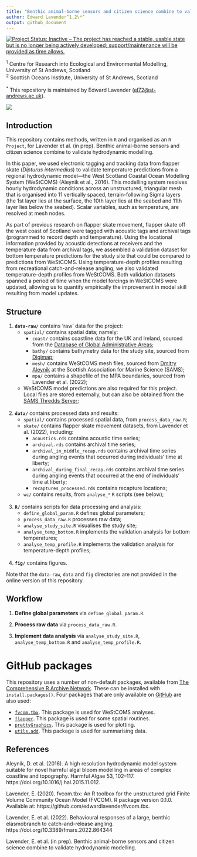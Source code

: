 ```yaml
---
title: "Benthic animal-borne sensors and citizen science combine to validate hydrodynamic modelling"
author: Edward Lavender^1,2\*^
output: github_document
---
```


[![Project Status: Inactive – The project has reached a stable, usable state but is no longer being actively developed; support/maintenance will be provided as time allows.](https://www.repostatus.org/badges/latest/inactive.svg)](https://www.repostatus.org/#inactive)

^1^  Centre for Research into Ecological and Environmental Modelling, University of St Andrews, Scotland  
^2^  Scottish Oceans Institute, University of St Andrews, Scotland  

^\*^ This repository is maintained by Edward Lavender (<el72@st-andrews.ac.uk>).

<img src="banner_img.png"/>

## Introduction

This repository contains methods, written in `R` and organised as an `R Project`, for Lavender et al. (in prep). Benthic animal-borne sensors and citizen science combine to validate hydrodynamic modelling. 

In this paper, we used electronic tagging and tracking data from flapper skate (_Dipturus intermedius_) to validate temperature predictions from a regional hydrodynamic model---the West Scotland Coastal Ocean Modelling System (WeStCOMS) (Aleynik et al., 2016). This modelling system resolves hourly hydrodynamic conditions across an unstructured, triangular mesh that is organised into 11 vertically spaced, terrain-following Sigma layers (the 1st layer lies at the surface, the 10th layer lies at the seabed and 11th layer lies below the seabed). Scalar variables, such as temperature, are resolved at mesh nodes. 

As part of previous research on flapper skate movement, flapper skate off the west coast of Scotland were tagged with acoustic tags and archival tags (programmed to record depth and temperature). Using the locational information provided by acoustic detections at receivers and the temperature data from archival tags, we assembled a validation dataset for bottom temperature predictions for the study site that could be compared to predictions from WeStCOMS. Using temperature-depth profiles resulting from recreational catch-and-release angling, we also validated temperature-depth profiles from WeStCOMS. Both validation datasets spanned a period of time when the model forcings in WeStCOMS were updated, allowing us to quantify empirically the improvement in model skill resulting from model updates. 
 
## Structure

1.  **`data-raw/`** contains 'raw' data for the project:
      - `spatial/` contains spatial data; namely:
         - `coast/` contains coastline data for the UK and Ireland, sourced from the [Database of Global Administrative Areas](https://gadm.org); 
         - `bathy/` contains bathymetry data for the study site, sourced from [Digimap](https://digimap.edina.ac.uk); 
         - `mesh/` contains WeStCOMS mesh files, sourced from [Dmitry Aleynik](https://www.sams.ac.uk/people/researchers/aleynik-dr-dmitry/) at the Scottish Association for Marine Science (SAMS);
         - `mpa/` contains a shapefile of the MPA boundaries, sourced from Lavender et al. (2022);
      - WeStCOMS model predictions are also required for this project. Local files are stored externally, but can also be obtained from the [SAMS Thredds Server](https://www.sams.ac.uk/facilities/thredds/); <br/><br/>
      
2.  **`data/`** contains processed data and results:
      - `spatial/` contains processed spatial data, from `process_data_raw.R`;
      - `skate/` contains flapper skate movement datasets, from Lavender et al. (2022), including: 
         - `acoustics.rds` contains acoustic time series;
         - `archival.rds` contains archival time series;
         - `archival_in_middle_recap.rds` contains archival time series during angling events that occurred during individuals' time at liberty; 
         - `archival_during_final_recap.rds` contains archival time series during angling events that occurred at the end of individuals' time at liberty;  
         - `recaptures_processed.rds` contains recapture locations;
      - `wc/` contains results, from `analyse_*` `R` scripts (see below); <br/><br/>

3.  **`R/`** contains scripts for data processing and analysis:
      - `define_global_param.R` defines global parameters;
      - `process_data_raw.R` processes raw data;
      - `analyse_study_site.R` visualises the study site;
      - `analyse_temp_bottom.R` implements the validation analysis for bottom temperatures;
      - `analyse_temp_profile.R` implements the validation analysis for temperature-depth profiles; <br/><br/>
      
4.  **`fig/`** contains figures.

Note that the `data-raw`, `data` and `fig` directories are not provided in the online version of this repository.

## Workflow

1. **Define global parameters** via `define_global_param.R`.

2. **Process raw data** via `process_data_raw.R`. 

3. **Implement data analysis** via `analyse_study_site.R`, `analyse_temp_bottom.R` and `analyse_temp_profile.R`.

# GitHub packages

This repository uses a number of non-default packages, available from [The Comprehensive R Archive Network](https://cran.r-project.org). These can be installed with `install.packages()`. Four packages that are only available on [GitHub](https://github.com/) are also used:

   - [`fvcom.tbx`](https://github.com/edwardlavender/fvcom.tbx). This package is used for WeStCOMS analyses. 
   - [`flapper`](https://github.com/edwardlavender/flapper). This package is used for some spatial routines.
   - [`prettyGraphics`](https://github.com/edwardlavender/prettyGraphics). This package is used for plotting. 
   - [`utils.add`](https://github.com/edwardlavender/utils.add). This package is used for summarising data. 

## References

Aleynik, D. et al. (2016). A high resolution hydrodynamic model system suitable for novel harmful algal bloom modelling in areas of complex coastline and topography. Harmful Algae 53, 102–117. https://doi.org/10.1016/j.hal.2015.11.012.

Lavender, E. (2020). fvcom.tbx: An R toolbox for the unstructured grid Finite Volume Community Ocean Model (FVCOM). R package version 0.1.0. Available at: https://github.com/edwardlavender/fvcom.tbx.

Lavender, E. et al. (2022). Behavioural responses of a large, benthic elasmobranch to catch-and-release angling. https://doi.org/10.3389/fmars.2022.864344

Lavender, E. et al. (in prep). Benthic animal-borne sensors and citizen science combine to validate hydrodynamic modelling. 

